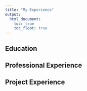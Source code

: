 ```yaml
---
title: "My Experience"
output: 
  html_document:
    toc: true
    toc_floot: true
---
```


## Education

## Professional Experience

## Project Experience